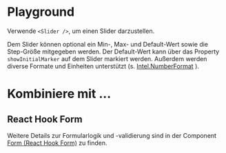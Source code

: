 # Playground

Verwende `<Slider />`, um einen Slider darzustellen.

Dem Slider können optional ein Min-, Max- und Default-Wert sowie die Step-Größe
mitgegeben werden. Der Default-Wert kann über das Property `showInitialMarker`
auf dem Slider markiert werden. Außerdem werden diverse Formate und Einheiten
unterstützt (s.
[Intel.NumberFormat](https://developer.mozilla.org/en-US/docs/Web/JavaScript/Reference/Global_Objects/Intl/NumberFormat)
).

<LiveCodeEditor />

# Kombiniere mit ...

## React Hook Form

Weitere Details zur Formularlogik und -validierung sind in der Component
[Form (React Hook Form)](/03-components/form-controls/form-react-hook-form/overview) zu
finden.

<LiveCodeEditor example="form" editorCollapsed />
